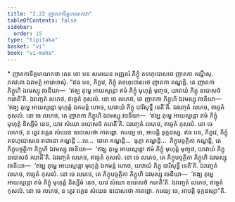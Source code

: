 ```yaml
---
title: "2.22 ញាតកាទិគ្គហណកថា"
tableOfContents: false
sidebar:
  order: 15
type: "tipitaka"
basket: "vi"
book: "vi-maha"
---
```



<DynamicBreadcrumb />

<Paragraph type="center" book="vi-maha">
* ញាតកាទិគ្គហណកថា
</Paragraph>

<Division number="166" book="vi-maha">

<Paragraph number="692" book="vi-maha">
តេន ខោ បន សមយេន អញ្ញតរំ ភិក្ខុំ តទហុបោសថេ ញាតកា គណ្ហឹសុ. ភគវតោ ឯតមត្ថំ អារោចេសុំ.
</Paragraph>

<Paragraph number="693" book="vi-maha">
“ឥធ បន, ភិក្ខវេ, ភិក្ខុំ តទហុបោសថេ ញាតកា គណ្ហន្តិ. តេ ញាតកា ភិក្ខូហិ ឯវមស្សុ វចនីយា—  ‘ឥង្ឃ តុម្ហេ អាយស្មន្តោ ឥមំ ភិក្ខុំ មុហុត្តំ មុញ្ចថ, យាវាយំ ភិក្ខុ ឧបោសថំ ករោតី’តិ. ឯវញ្ចេតំ លភេថ, ឥច្ចេតំ កុសលំ. នោ ចេ លភេថ, តេ ញាតកា ភិក្ខូហិ ឯវមស្សុ វចនីយា—  ‘ឥង្ឃ តុម្ហេ អាយស្មន្តោ មុហុត្តំ ឯកមន្តំ ហោថ, យាវាយំ ភិក្ខុ បារិសុទ្ធឹ ទេតី’តិ. ឯវញ្ចេតំ លភេថ, ឥច្ចេតំ កុសលំ. នោ ចេ លភេថ, តេ ញាតកា ភិក្ខូហិ ឯវមស្សុ វចនីយា—  ‘ឥង្ឃ តុម្ហេ អាយស្មន្តោ ឥមំ ភិក្ខុំ មុហុត្តំ និស្សីមំ នេថ, យាវ សំឃោ ឧបោសថំ ករោតី’តិ. ឯវញ្ចេតំ លភេថ, ឥច្ចេតំ កុសលំ. នោ ចេ លភេថ, ន ត្វេវ វគ្គេន សំឃេន ឧបោសថោ កាតព្ពោ. ករេយ្យ ចេ, អាបត្តិ ទុក្កដស្ស.
</Paragraph>

<Paragraph number="694" book="vi-maha">
ឥធ បន, ភិក្ខវេ, ភិក្ខុំ តទហុបោសថេ រាជានោ គណ្ហន្តិ …បេ…  ចោរា គណ្ហន្តិ…  ធុត្តា គណ្ហន្តិ…  ភិក្ខុបច្ចត្ថិកា គណ្ហន្តិ, តេ ភិក្ខុបច្ចត្ថិកា ភិក្ខូហិ ឯវមស្សុ វចនីយា—  ‘ឥង្ឃ តុម្ហេ អាយស្មន្តោ ឥមំ ភិក្ខុំ មុហុត្តំ មុញ្ចថ, យាវាយំ ភិក្ខុ ឧបោសថំ ករោតី’តិ. ឯវញ្ចេតំ លភេថ, ឥច្ចេតំ កុសលំ. នោ ចេ លភេថ, តេ ភិក្ខុបច្ចត្ថិកា ភិក្ខូហិ ឯវមស្សុ វចនីយា—  ‘ឥង្ឃ តុម្ហេ អាយស្មន្តោ មុហុត្តំ ឯកមន្តំ ហោថ, យាវាយំ ភិក្ខុ បារិសុទ្ធឹ ទេតី’តិ. ឯវញ្ចេតំ លភេថ, ឥច្ចេតំ កុសលំ. នោ ចេ លភេថ, តេ ភិក្ខុបច្ចត្ថិកា ភិក្ខូហិ ឯវមស្សុ វចនីយា—  ‘ឥង្ឃ តុម្ហេ អាយស្មន្តោ ឥមំ ភិក្ខុំ មុហុត្តំ និស្សីមំ នេថ, យាវ សំឃោ ឧបោសថំ ករោតី’តិ. ឯវញ្ចេតំ លភេថ, ឥច្ចេតំ កុសលំ. នោ ចេ លភេថ, ន ត្វេវ វគ្គេន សំឃេន ឧបោសថោ កាតព្ពោ. ករេយ្យ ចេ, អាបត្តិ ទុក្កដស្សា”តិ.
</Paragraph>
</Division>